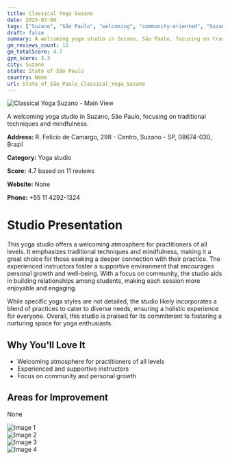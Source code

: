 ```yaml
---
title: Classical Yoga Suzano
date: 2025-03-08
tags: ["Suzano", "São Paulo", "welcoming", "community-oriented", "Suzano"]  
draft: false
summary: A welcoming yoga studio in Suzano, São Paulo, focusing on traditional techniques and mindfulness.
gm_reviews_count: 11
gm_totalScore: 4.7
gym_score: 3.3
city: Suzano
state: State of São Paulo
country: None
url: State_of_São_Paulo_Classical_Yoga_Suzano
---
```


<div className="aspect-[16/9] relative my-8">
  <img 
    src="https://lh5.googleusercontent.com/p/AF1QipOAtl14KwOIcmZdkE4pNT4phP_YjtgG-lFRO2M=w1920-h1080-k-no"
    alt="Classical Yoga Suzano - Main View"
    className="object-cover absolute inset-0 w-full h-full rounded-lg"
  />
</div>

A welcoming yoga studio in Suzano, São Paulo, focusing on traditional techniques and mindfulness.

**Address:** R. Felício de Camargo, 298 - Centro, Suzano - SP, 08674-030, Brazil

**Category:** Yoga studio

**Score:** 4.7 based on 11 reviews

**Website:** None

**Phone:** +55 11 4292-1324

# Studio Presentation

This yoga studio offers a welcoming atmosphere for practitioners of all levels. It emphasizes traditional techniques and mindfulness, making it a great choice for those seeking a deeper connection with their practice. The experienced instructors foster a supportive environment that encourages personal growth and well-being. With a focus on community, the studio aids in building relationships among students, making each session more enjoyable and engaging.

While specific yoga styles are not detailed, the studio likely incorporates a blend of practices to cater to diverse needs, ensuring a holistic experience for everyone. Overall, this studio is praised for its commitment to fostering a nurturing space for yoga enthusiasts.

## Why You'll Love It

- Welcoming atmosphere for practitioners of all levels
- Experienced and supportive instructors
- Focus on community and personal growth

## Areas for Improvement

None

<div className="grid grid-cols-1 xl:grid-cols-2 gap-4 my-8">
<div className="aspect-[4/3] relative"><img src="https://lh5.googleusercontent.com/p/AF1QipNMp8_lH6LlGZWSRlVXN8K2qfUHQCRnDSGP924=w1920-h1080-k-no" alt="Image 1" className="object-cover absolute inset-0 w-full h-full rounded-lg" /></div>
<div className="aspect-[4/3] relative"><img src="https://lh5.googleusercontent.com/p/AF1QipMKf4Wvw5i-6JxaQqR71P4Fhvw-GGcDKDBK7Y0=w1920-h1080-k-no" alt="Image 2" className="object-cover absolute inset-0 w-full h-full rounded-lg" /></div>
<div className="aspect-[4/3] relative"><img src="https://lh5.googleusercontent.com/p/AF1QipOmeunZCBDxhyyLJ20K1s34lwJEM2C-VA8M5SU=w1920-h1080-k-no" alt="Image 3" className="object-cover absolute inset-0 w-full h-full rounded-lg" /></div>
<div className="aspect-[4/3] relative"><img src="https://lh5.googleusercontent.com/p/AF1QipPHVx4R6bjYC8vkRpB-CJttQgwQebzWc7P47tM=w1920-h1080-k-no" alt="Image 4" className="object-cover absolute inset-0 w-full h-full rounded-lg" /></div>
</div>